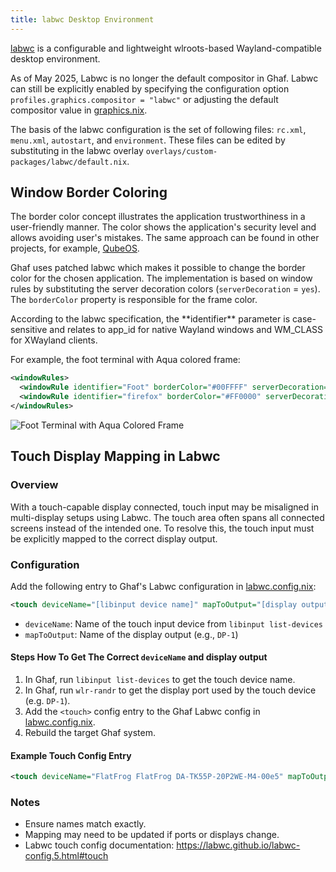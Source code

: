 ```yaml
---
title: labwc Desktop Environment
---
```


[labwc](https://labwc.github.io/) is a configurable and lightweight wlroots-based Wayland-compatible desktop environment.

As of May 2025, Labwc is no longer the default compositor in Ghaf.
Labwc can still be explicitly enabled by specifying the configuration option `profiles.graphics.compositor = "labwc"` or adjusting the default compositor value in [graphics.nix](https://github.com/tiiuae/ghaf/blob/main/modules/profiles/graphics.nix).

The basis of the labwc configuration is the set of following files: `rc.xml`, `menu.xml`, `autostart`, and `environment`. These files can be edited by substituting in the labwc overlay `overlays/custom-packages/labwc/default.nix`.

## Window Border Coloring

The border color concept illustrates the application trustworthiness in a user-friendly manner. The color shows the application's security level and allows avoiding user's mistakes. The same approach can be found in other projects, for example, [QubeOS](https://www.qubes-os.org/doc/getting-started/#color--security).

Ghaf uses patched labwc which makes it possible to change the border color for the chosen application. The implementation is based on window rules by substituting the server decoration colors (`serverDecoration` = `yes`). The `borderColor` property is responsible for the frame color.


<Aside>
  According to the labwc specification, the **identifier** parameter is
  case-sensitive and relates to app_id for native Wayland windows and WM_CLASS
  for XWayland clients.
</Aside>

For example, the foot terminal with Aqua colored frame:

```xml
<windowRules>
  <windowRule identifier="Foot" borderColor="#00FFFF" serverDecoration="yes" skipTaskbar="yes"  />
  <windowRule identifier="firefox" borderColor="#FF0000" serverDecoration="yes" skipTaskbar="yes"  />
</windowRules>
```

![Foot Terminal with Aqua Colored Frame](@assets/ghaf/colored_foot_frame.png)

## Touch Display Mapping in Labwc

### Overview

With a touch-capable display connected, touch input may be misaligned in multi-display setups using Labwc.
The touch area often spans all connected screens instead of the intended one.
To resolve this, the touch input must be explicitly mapped to the correct display output.

### Configuration

Add the following entry to Ghaf's Labwc configuration in [labwc.config.nix](https://github.com/tiiuae/ghaf/blob/main/modules/desktop/graphics/labwc.config.nix):

```xml
<touch deviceName="[libinput device name]" mapToOutput="[display output name]" mouseEmulation="no"/>
```

- `deviceName`: Name of the touch input device from `libinput list-devices`
- `mapToOutput`: Name of the display output (e.g., `DP-1`)

#### Steps How To Get The Correct `deviceName` and display output

1. In Ghaf, run `libinput list-devices` to get the touch device name.
2. In Ghaf, run `wlr-randr` to get the display port used by the touch device (e.g. `DP-1`).
3. Add the `<touch>` config entry to the Ghaf Labwc config in [labwc.config.nix](https://github.com/tiiuae/ghaf/blob/main/modules/desktop/graphics/labwc.config.nix).
4. Rebuild the target Ghaf system.

#### Example Touch Config Entry

```xml
<touch deviceName="FlatFrog FlatFrog DA-TK55P-20P2WE-M4-00e5" mapToOutput="DP-1" mouseEmulation="no"/>
```

### Notes

- Ensure names match exactly.
- Mapping may need to be updated if ports or displays change.
- Labwc touch config documentation: https://labwc.github.io/labwc-config.5.html#touch
